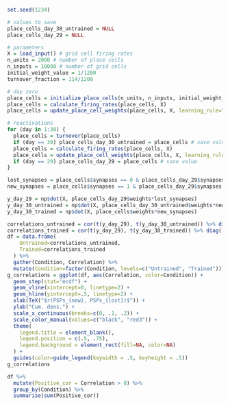 ```r
set.seed(1234)

# values to save
place_cells_day_30_untrained = NULL
place_cells_day_29 = NULL

# parameters
X = load_input() # grid cell firing rates
n_units = 2000 # number of place cells
n_inputs = 10000 # number of grid cells
initial_weight_value = 1/1200
turnover_fraction = 114/1200

# day zero
place_cells = initialize_place_cells(n_units, n_inputs, initial_weight_value)
place_cells = calculate_firing_rates(place_cells, X)
place_cells = update_place_cell_weights(place_cells, X, learning_rule="LTP and LTD")

# reactivations
for (day in 1:30) {
  place_cells = turnover(place_cells)
  if (day == 30) place_cells_day_30_untrained = place_cells # save value
  place_cells = calculate_firing_rates(place_cells, X)
  place_cells = update_place_cell_weights(place_cells, X, learning_rule="LTP and LTD")
  if (day == 29) place_cells_day_29 = place_cells # save value
}

lost_synapses = place_cells$synapses == 0 & place_cells_day_29$synapses == 1
new_synapses = place_cells$synapses == 1 & place_cells_day_29$synapses == 0

y_day_29 = np$dot(X, place_cells_day_29$weights*lost_synapses)
y_day_30_untrained = np$dot(X, place_cells_day_30_untrained$weights*new_synapses)
y_day_30_trained = np$dot(X, place_cells$weights*new_synapses)

correlations_untrained = cor(t(y_day_29), t(y_day_30_untrained)) %>% diag()
correlations_trained = cor(t(y_day_29), t(y_day_30_trained)) %>% diag()
df = data.frame(
    Untrained=correlations_untrained, 
    Trained=correlations_trained
  ) %>%
  gather(Condition, Correlation) %>%
  mutate(Condition=factor(Condition, levels=c("Untrained", "Trained")))
g_correlations = ggplot(df, aes(Correlation, color=Condition)) +
  geom_step(stat="ecdf") +
  geom_vline(xintercept=0, linetype=2) +
  geom_hline(yintercept=.5, linetype=2) +
  xlab(TeX("$r(PSPs_{new}, PSPs_{lost})$")) +
  ylab("Cum. dens.") +
  scale_x_continuous(breaks=c(0, .1, .2)) +
  scale_color_manual(values=c("black", "red3")) +
  theme(
    legend.title = element_blank(),
    legend.position = c(.5, .75),
    legend.background = element_rect(fill=NA, color=NA)
  ) +
  guides(color=guide_legend(keywidth = .5, keyheight = .5))
g_correlations
```

```r
df %>%
  mutate(Positive_cor = Correlation > 0) %>%
  group_by(Condition) %>%
  summarise(sum(Positive_cor))
```

